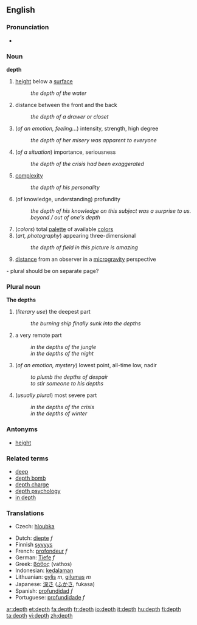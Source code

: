 ==English==

===Pronunciation===
*{{audio|en-us-depth.ogg|Audio (US)}}


=== Noun ===
'''depth'''
# [[height]] below a [[surface]]
#: ''the depth of the water''
# distance between the front and the back
#: ''the depth of a drawer or closet''
# (''of an emotion, feeling..''.) intensity, strength, high degree
#: ''the depth of her misery was apparent to everyone''
# (''of a situation'') importance, seriousness
#: ''the depth of the crisis had been exaggerated''
# [[complexity]]
#: ''the depth of his personality''
# (of knowledge, understanding) profundity
#: ''the depth of his knowledge on this subject was a surprise to us.''
#: ''beyond / out of one's depth''
# (''colors'') total [[palette]] of available [[color]]s
# (''art, photography'') appearing three-dimensional
#: ''the depth of field in this picture is amazing''
# [[distance]] from an observer in a [[microgravity]] perspective

{{rfc}} - plural should be on separate page?
===Plural noun===
'''The depths'''
# (''literary use'') the deepest part
#: ''the burning ship finally sunk into the depths''
#  a very remote part
#: ''in the depths of the jungle''
#: ''in the depths of the night''
# (''of an emotion, mystery'') lowest point, all-time low, nadir
#: ''to plumb the depths of despair''
#: ''to stir someone to his depths''
# (''usually plural'') most severe part
#: ''in the depths of the crisis''
#: ''in the depths of winter''

===Antonyms===
*[[height]]

===Related terms===
*[[deep]]
*[[depth bomb]]
*[[depth charge]]
*[[depth psychology]]
*[[in depth]]

=== Translations ===
{{trans-top|height below a surface}}
*Czech: [[hloubka]] {{f}}
{{trans-mid}}
{{trans-bottom}}

*Dutch: [[diepte]] ''f''
*Finnish [[syvyys]]
*French: [[profondeur]] ''f''
*German: [[Tiefe]] ''f''
*Greek: [[βάθος]] (vathos) {{n}}
*Indonesian: [[dalam|kedalaman]]
*Lithuanian: [[gylis]] ''m'', [[gilumas]] ''m''
*Japanese: [[深さ]] ([[ふかさ]], fukasa)
*Spanish: [[profundidad]] ''f''
*Portuguese: [[profundidade]] ''f''

[[ar:depth]]
[[et:depth]]
[[fa:depth]]
[[fr:depth]]
[[io:depth]]
[[it:depth]]
[[hu:depth]]
[[fi:depth]]
[[ta:depth]]
[[vi:depth]]
[[zh:depth]]